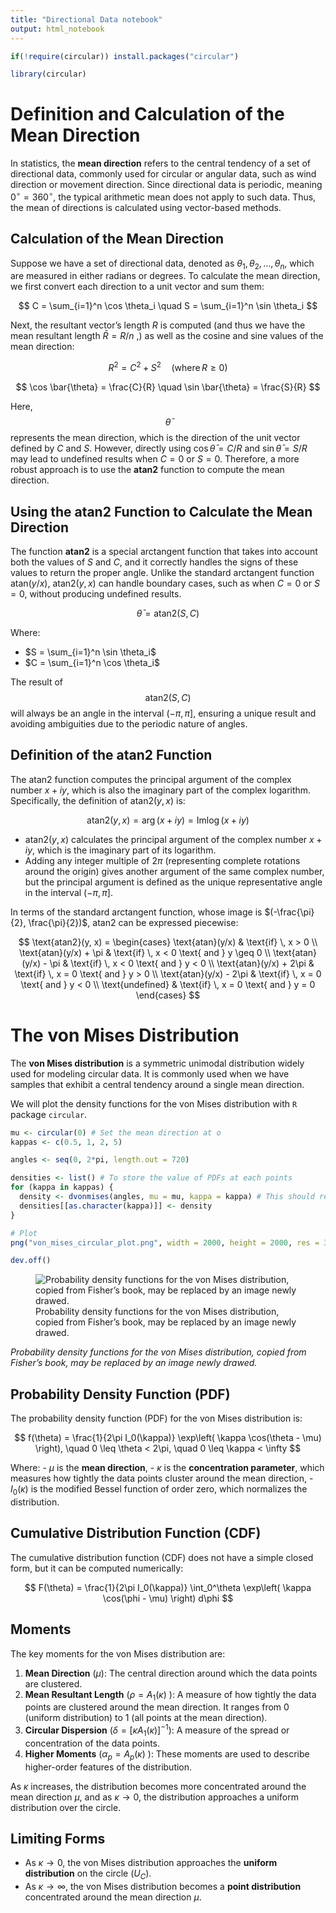 ```yaml
---
title: "Directional Data notebook"
output: html_notebook
---
```


```R
if(!require(circular)) install.packages("circular")

library(circular)
```

# Definition and Calculation of the Mean Direction

In statistics, the **mean direction** refers to the central tendency of a set of directional data, commonly used for circular or angular data, such as wind direction or movement direction. Since directional data is periodic, meaning $0^\circ = 360^\circ$, the typical arithmetic mean does not apply to such data. Thus, the mean of directions is calculated using vector-based methods.

## Calculation of the Mean Direction

Suppose we have a set of directional data, denoted as $\theta_1, \theta_2, \dots, \theta_n$, which are measured in either radians or degrees. To calculate the mean direction, we first convert each direction to a unit vector and sum them:

$$
C = \sum_{i=1}^n \cos \theta_i \quad S = \sum_{i=1}^n \sin \theta_i
$$

Next, the resultant vector's length $R$ is computed (and thus we have the mean resultant length $\bar{R} = R/n$ ,) as well as the cosine and sine values of the mean direction:

$$
R^2 = C^2 + S^2 \quad \text{(where} \, R \geq 0 \text{)}
$$

$$
\cos \bar{\theta} = \frac{C}{R} \quad \sin \bar{\theta} = \frac{S}{R}
$$

Here, $$\bar{\theta}$$ represents the mean direction, which is the direction of the unit vector defined by $C$ and $S$. However, directly using $\cos \bar{\theta} = C/R$ and $\sin \bar{\theta} = S/R$ may lead to undefined results when $C = 0$ or $S = 0$. Therefore, a more robust approach is to use the **atan2** function to compute the mean direction.

## Using the $\text{atan2}$ Function to Calculate the Mean Direction

The function **atan2** is a special arctangent function that takes into account both the values of $S$ and $C$, and it correctly handles the signs of these values to return the proper angle. Unlike the standard arctangent function $\text{atan}(y/x)$, $\text{atan2}(y, x)$ can handle boundary cases, such as when $C = 0$ or $S = 0$, without producing undefined results.

$$
\bar{\theta} = \text{atan2}(S, C)
$$

Where:

-   $S = \sum_{i=1}^n \sin \theta_i$
-   $C = \sum_{i=1}^n \cos \theta_i$

The result of $$\text{atan2}(S, C)$$ will always be an angle in the interval $(-\pi, \pi]$, ensuring a unique result and avoiding ambiguities due to the periodic nature of angles.

## Definition of the $\text{atan2}$ Function

The $\text{atan2}$ function computes the principal argument of the complex number $x + iy$, which is also the imaginary part of the complex logarithm. Specifically, the definition of $\text{atan2}(y, x)$ is:

$$
\text{atan2}(y, x) = \arg(x + iy) = \text{Im} \log(x + iy)
$$

-   $\text{atan2}(y, x)$ calculates the principal argument of the complex number $x + iy$, which is the imaginary part of its logarithm.
-   Adding any integer multiple of $2\pi$ (representing complete rotations around the origin) gives another argument of the same complex number, but the principal argument is defined as the unique representative angle in the interval $(-\pi, \pi]$.

In terms of the standard arctangent function, whose image is $(-\frac{\pi}{2}, \frac{\pi}{2})$, $\text{atan2}$ can be expressed piecewise:

$$
\text{atan2}(y, x) =
\begin{cases}
\text{atan}(y/x) & \text{if} \, x > 0 \\
\text{atan}(y/x) + \pi & \text{if} \, x < 0 \text{ and } y \geq 0 \\
\text{atan}(y/x) - \pi & \text{if} \, x < 0 \text{ and } y < 0 \\
\text{atan}(y/x) + 2\pi & \text{if} \, x = 0 \text{ and } y > 0 \\
\text{atan}(y/x) - 2\pi & \text{if} \, x = 0 \text{ and } y < 0 \\
\text{undefined} & \text{if} \, x = 0 \text{ and } y = 0
\end{cases}
$$

# The von Mises Distribution

The **von Mises distribution** is a symmetric unimodal distribution widely used for modeling circular data. It is commonly used when we have samples that exhibit a central tendency around a single mean direction.

We will plot the density functions for the von Mises distribution with `R` package `circular`.

```R
mu <- circular(0) # Set the mean direction at o
kappas <- c(0.5, 1, 2, 5)

angles <- seq(0, 2*pi, length.out = 720)

densities <- list() # To store the value of PDFs at each points
for (kappa in kappas) {
  density <- dvonmises(angles, mu = mu, kappa = kappa) # This should return a vector, since argument x is a vector 
  densities[[as.character(kappa)]] <- density
}

# Plot
png("von_mises_circular_plot.png", width = 2000, height = 2000, res = 300)

dev.off()
```

![Probability density functions for the von Mises distribution, copied from Fisher's book, may be replaced by an image newly drawed.](von_mises.png)

*Probability density functions for the von Mises distribution, copied from Fisher's book, may be replaced by an image newly drawed.*

## Probability Density Function (PDF)

The probability density function (PDF) for the von Mises distribution is:

$$
f(\theta) = \frac{1}{2\pi I_0(\kappa)} \exp\left( \kappa \cos(\theta - \mu) \right), \quad 0 \leq \theta < 2\pi, \quad 0 \leq \kappa < \infty
$$

Where: - $\mu$ is the **mean direction**, - $\kappa$ is the **concentration parameter**, which measures how tightly the data points cluster around the mean direction, - $I_0(\kappa)$ is the modified Bessel function of order zero, which normalizes the distribution.

## Cumulative Distribution Function (CDF)

The cumulative distribution function (CDF) does not have a simple closed form, but it can be computed numerically:

$$
F(\theta) = \frac{1}{2\pi I_0(\kappa)} \int_0^\theta \exp\left( \kappa \cos(\phi - \mu) \right) d\phi
$$

## Moments

The key moments for the von Mises distribution are:

1.  **Mean Direction** ($\mu$): The central direction around which the data points are clustered.
2.  **Mean Resultant Length** ($\rho = A_1 (\kappa)$ ): A measure of how tightly the data points are clustered around the mean direction. It ranges from 0 (uniform distribution) to 1 (all points at the mean direction).
3.  **Circular Dispersion** ($\delta = \left[ \kappa A_1(\kappa) \right]^{-1}$): A measure of the spread or concentration of the data points.
4.  **Higher Moments** ($\alpha_p = A_p(\kappa)$ ): These moments are used to describe higher-order features of the distribution.

As $\kappa$ increases, the distribution becomes more concentrated around the mean direction $\mu$, and as $\kappa \to 0$, the distribution approaches a uniform distribution over the circle.

## Limiting Forms

-   As $\kappa \to 0$, the von Mises distribution approaches the **uniform distribution** on the circle ($U_C$).
-   As $\kappa \to \infty$, the von Mises distribution becomes a **point distribution** concentrated around the mean direction $\mu$.
